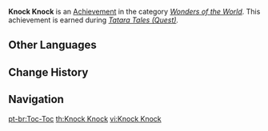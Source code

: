 {{Achievement Infobox
|title        = 
|id           = 81117
|order id     = 1113
|category     = Wonders of the World
|description  = Disable the containment dome surrounding the [[Mikage Furnace]].
|requirements = Earned during ''[[Tatara Tales (Quest)]].''
|primogems    = 5
|tracking     = 
|hidden       = 1
|topic        = 
|type         = Quest
}}
'''Knock Knock''' is an [[Achievement]] in the category ''[[Wonders of the World]]''. This achievement is earned during ''[[Tatara Tales (Quest)]].''
<!--
==Trivia==

==Video Guides==
{{EVT
|video1   = 
|caption1 = 
}}
-->
==Other Languages==
{{Other Languages
|en      = Knock Knock
|zhs     = 「Knock Knock」
|zht     = 「Knock Knock」
|ja      = 「Knock Knock」
|ko      = 「Knock Knock」
|es      = “Toc, toc”
|es_tl   = "Knock, Knock"
|fr      = « Toc toc »
|fr_tl   = "Knock Knock"
|ru      = «Тук-тук»
|ru_tl   = "Knock-Knock"
|th      = Knock Knock
|vi      = Knock Knock
|de      = „Klopf, klopf“
|de_tl   = "Knock, Knock"
|id      = "Tok, Tok, Tok"
|id_tl   = "Knock, Knock, Knock"
|pt      = Toc-Toc
|pt_tl   = 
|tr      = Tak Tak
|tr_tl   = 
|it      = Toc toc
|it_tl   = 
}}

==Change History==
{{Change History|2.0}}
<!--
==References==
{{Reflist}}
-->
==Navigation==
{{Achievement Navbox|Wonders of the World|Quest}}

[[pt-br:Toc-Toc]]
[[th:Knock Knock]]
[[vi:Knock Knock]]